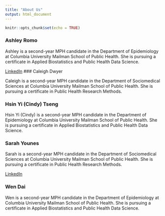 ```yaml
---
title: "About Us"
output: html_document
---
```


```r
knitr::opts_chunk$set(echo = TRUE)
```

### Ashley Romo

Ashley is a second-year MPH candidate in the Department of Epidemiology at Columbia University Mailman School of Public Health. She is pursuing a certificate in Applied Biostatistics and Public Health Data Science.

[LinkedIn](https://www.linkedin.com/in/ashley-romo-963a35129/)
### Caleigh Dwyer

Caleigh is a second-year MPH candidate in the Department of Sociomedical Sciences at Columbia University Mailman School of Public Health. She is pursuing a certificate in Public Health Research Methods.

### Hsin Yi (Cindy) Tseng

Hsin Yi (Cindy) is a second-year MPH candidate in the Department of Epidemiology at Columbia University Mailman School of Public Health. She is pursuing a certificate in Applied Biostatistics and Public Health Data Science.

### Sarah Younes

Sarah is a second-year MPH candidate in the Department of Sociomedical Sciences at Columbia University Mailman School of Public Health. She is pursuing a certificate in Public Health Research Methods.

[LinkedIn](https://www.linkedin.com/in/sarahmyounes/)

### Wen Dai

Wen is a second-year MPH candidate in the Department of Epidemiology at Columbia University Mailman School of Public Health. She is pursuing a certificate in Applied Biostatistics and Public Health Data Science.
